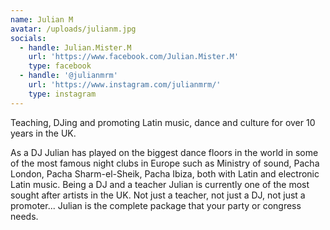 ```yaml
---
name: Julian M
avatar: /uploads/julianm.jpg
socials:
  - handle: Julian.Mister.M
    url: 'https://www.facebook.com/Julian.Mister.M'
    type: facebook
  - handle: '@julianmrm'
    url: 'https://www.instagram.com/julianmrm/'
    type: instagram
---
```


Teaching, DJing and promoting Latin music, dance and culture for over 10 years in the UK.

As a DJ Julian has played on the biggest dance floors in the world in some of the most famous night clubs in Europe such as Ministry of sound, Pacha London, Pacha Sharm-el-Sheik, Pacha Ibiza, both with Latin and electronic Latin music. Being a DJ and a teacher Julian is currently one of the most sought after artists in the UK. Not just a teacher, not just a DJ, not just a promoter... Julian is the complete package that your party or congress needs.
